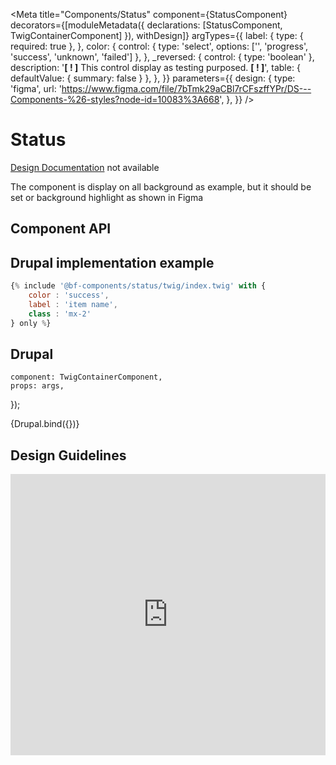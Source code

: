 
<Meta
    title="Components/Status"
    component={StatusComponent}
    decorators={[moduleMetadata({ declarations: [StatusComponent, TwigContainerComponent] }), withDesign]}
    argTypes={{
        label: {
            type: { required: true },
        },
        color: {
            control: { type: 'select', options: ['', 'progress', 'success', 'unknown', 'failed'] },
        },
        _reversed: {
            control: { type: 'boolean' },
            description: '**[ ! ]** This control display as testing purposed. **[ ! ]**',
            table: { defaultValue: { summary: false } },
        },
    }}
    parameters={{
        design: {
            type: 'figma',
            url: 'https://www.figma.com/file/7bTmk29aCBl7rCFszffYPr/DS---Components-%26-styles?node-id=10083%3A668',
        },
    }}
/>

# Status

[Design Documentation](https://zeroheight.com/79f1d3365/) not available

The component is display on all background as example, but it should be set or background highlight as shown in Figma

## Component API

<ArgsTable of={StatusComponent} />

## Drupal implementation example

```jsx
{% include '@bf-components/status/twig/index.twig' with {
    color : 'success',
    label : 'item name',
    class : 'mx-2'
} only %}
```

## Drupal

    component: TwigContainerComponent,
    props: args,
});

<Canvas withSource="none">
    <Story
        name="Drupal"
        height="100px"
        args={{
            elementPath: 'components/status/_doc/template.drupal',
            label: '',
            color: '',
            reversed: false,
        }}
    >
        {Drupal.bind({})}
    </Story>
</Canvas>

## Design Guidelines

<iframe
    width="100%"
    height="450"
    src="https://www.figma.com/embed?embed_host=share&url=https://www.figma.com/file/7bTmk29aCBl7rCFszffYPr/DS---Components-%26-styles?node-id=10083%3A668"
    frameBorder="0"
    allowFullScreen
></iframe>
